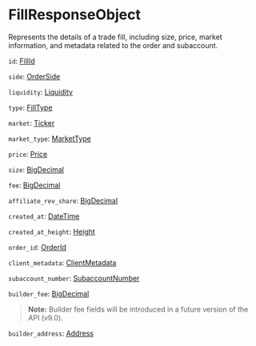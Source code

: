 
# FillResponseObject

Represents the details of a trade fill, including size, price, market information, and metadata related to the order and subaccount.


`id`: [FillId]

`side`: [OrderSide]

`liquidity`: [Liquidity]

`type`: [FillType]

`market`: [Ticker]

`market_type`: [MarketType]

`price`: [Price]

`size`: [BigDecimal]

`fee`: [BigDecimal]

`affiliate_rev_share`: [BigDecimal]

`created_at`: [DateTime]

`created_at_height`: [Height]

`order_id`: [OrderId] <Opt/>

`client_metadata`: [ClientMetadata] <Opt/>

`subaccount_number`: [SubaccountNumber]

`builder_fee`: [BigDecimal] <Opt/>

> **Note:** Builder fee fields will be introduced in a future version of the API (v9.0).

`builder_address`: [Address] <Opt/>

[FillId]: /types/fill_id
[OrderSide]: /types/order_side
[BigDecimal]: /types/big_decimal
[FillType]: /types/fill_type
[Liquidity]: /types/liquidity
[Ticker]: /types/ticker
[MarketType]: /types/market_type
[Price]: /types/price
[SubaccountNumber]: /types/subaccount_number
[Height]: /types/height
[DateTime]: /types/date_time
[ClientMetadata]: /types/client_metadata
[OrderId]: /types/order_id
[Address]: /types/address
